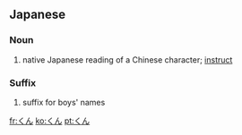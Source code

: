 {{also|ぐん}}
==Japanese==

===Noun===
{{ja-noun}}

# {{ja-def|訓}} native Japanese reading of a Chinese character; [[instruct]]

===Suffix===
{{ja-pos|suffix}}

# {{ja-def|君}} suffix for boys' names

[[fr:くん]]
[[ko:くん]]
[[pt:くん]]